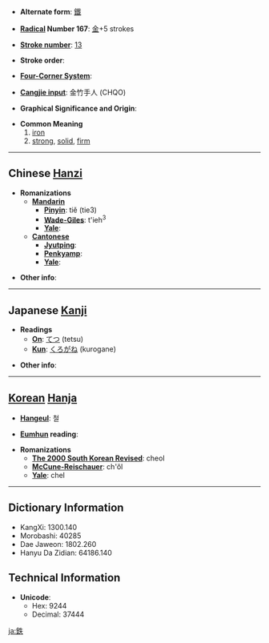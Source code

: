 * '''Alternate form''': [[鐵]]

* '''[[Wiktionary:Chinese radical index| Radical]] Number 167''': [[Wiktionary:Chinese radical index 金|金]]+5 strokes

* '''[[Wiktionary:Chinese total strokes index|Stroke number]]''': [[Wiktionary:Chinese total strokes index 13|13]]

* '''Stroke order''': 

* '''[[Wiktionary:Chinese four corner index|Four-Corner System]]''': 

* '''[[Wiktionary:Chinese Cangjie index|Cangjie input]]''': 金竹手人 (CHQO)

* '''Graphical Significance and Origin''': 

* '''Common Meaning'''
*# [[iron]]
*# [[strong]], [[solid]], [[firm]]

----

== Chinese [[Hanzi]] ==

* '''Romanizations'''
** '''[[Mandarin]]'''
*** '''[[Pinyin]]''': tiě (tie3)
*** '''[[Wade-Giles]]''': t'ieh<sup>3</sup>
*** '''[[Yale]]''': 
** '''[[Cantonese]]'''
*** '''[[Jyutping]]''':
*** '''[[Penkyamp]]''': 
*** '''[[Yale]]''': 

* '''Other info''': 

----

== Japanese [[Kanji]] ==

* '''Readings'''
** '''[[On]]''': [[てつ]] (tetsu)
** '''[[Kun]]''': [[くろがね]] (kurogane)

* '''Other info''':  

----

== [[Korean]] [[Hanja]] ==

* '''[[Hangeul]]''': 철

* '''[[Eumhun]] reading''': 

* '''Romanizations'''
** '''[[The 2000 South Korean Revised Romanization|The 2000 South Korean Revised]]''': cheol
** '''[[McCune-Reischauer]]''': ch'ŏl
** '''[[Yale]]''': chel

----

== Dictionary Information ==

* KangXi: 1300.140
* Morobashi: 40285
* Dae Jaweon: 1802.260
* Hanyu Da Zidian: 64186.140

== Technical Information ==

* '''Unicode''':
** Hex: 9244
** Decimal: 37444
[[ja:鉄]]